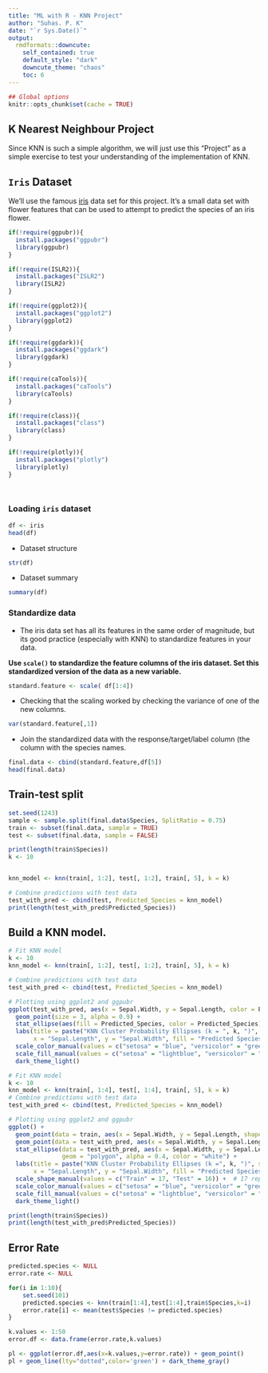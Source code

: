 ```yaml
---
title: "ML with R - KNN Project"
author: "Suhas. P. K"
date: "`r Sys.Date()`"
output:
  rmdformats::downcute:
    self_contained: true
    default_style: "dark"
    downcute_theme: "chaos"
    toc: 6
---
```



```r
## Global options
knitr::opts_chunk$set(cache = TRUE)
```

## K Nearest Neighbour Project

Since KNN is such a simple algorithm, we will just use this "Project" as a simple exercise to test your understanding of the implementation of KNN. 

## `Iris`  Dataset

We'll use the famous [iris](https://en.wikipedia.org/wiki/Iris_flower_data_set) data set for this project. It's a small data set with flower features that can be used to attempt to predict the species of an iris flower.

```r
if(!require(ggpubr)){
  install.packages("ggpubr")
  library(ggpubr)
}

if(!require(ISLR2)){
  install.packages("ISLR2")
  library(ISLR2)
}

if(!require(ggplot2)){
  install.packages("ggplot2")
  library(ggplot2)
}

if(!require(ggdark)){
  install.packages("ggdark")
  library(ggdark)
}

if(!require(caTools)){
  install.packages("caTools")
  library(caTools)
}

if(!require(class)){
  install.packages("class")
  library(class)
}

if(!require(plotly)){
  install.packages("plotly")
  library(plotly)
}




```

### Loading `iris` dataset
```r
df <- iris
head(df)
```

- Dataset structure

```r
str(df)
```

- Dataset summary

```r
summary(df)
```

### Standardize data

- The iris data set has all its features in the same order of magnitude, but its good practice (especially with KNN) to standardize features in your data.

**Use `scale()` to standardize the feature columns of the iris dataset. Set this standardized version of the data as a new variable.**

```r
standard.feature <- scale( df[1:4])
```

- Checking that the scaling worked by checking the variance of one of the new columns.

```r
var(standard.feature[,1])
```

- Join the standardized data with the response/target/label column (the column with the species names.

```r
final.data <- cbind(standard.feature,df[5])
head(final.data)
```

## Train-test split

```r
set.seed(1243)
sample <- sample.split(final.data$Species, SplitRatio = 0.75)
train <- subset(final.data, sample = TRUE)
test <- subset(final.data, sample = FALSE)
```

```r
print(length(train$Species))
k <- 10


knn_model <- knn(train[, 1:2], test[, 1:2], train[, 5], k = k)

# Combine predictions with test data
test_with_pred <- cbind(test, Predicted_Species = knn_model)
print(length(test_with_pred$Predicted_Species))
```


## Build a KNN model.

```r
# Fit KNN model
k <- 10
knn_model <- knn(train[, 1:2], test[, 1:2], train[, 5], k = k)

# Combine predictions with test data
test_with_pred <- cbind(test, Predicted_Species = knn_model)

# Plotting using ggplot2 and ggpubr
ggplot(test_with_pred, aes(x = Sepal.Width, y = Sepal.Length, color = Predicted_Species)) +
  geom_point(size = 3, alpha = 0.9) +
  stat_ellipse(aes(fill = Predicted_Species, color = Predicted_Species), geom = "polygon", alpha = 0.4,color = "white") +
  labs(title = paste("KNN Cluster Probability Ellipses (k = ", k, ")", sep = ""),
       x = "Sepal.Length", y = "Sepal.Width", fill = "Predicted Species", color = "Predicted Species") +
  scale_color_manual(values = c("setosa" = "blue", "versicolor" = "green", "virginica" = "red")) +
  scale_fill_manual(values = c("setosa" = "lightblue", "versicolor" = "lightgreen", "virginica" = "lightcoral")) +
  dark_theme_light()


```


```r
# Fit KNN model
k <- 10
knn_model <- knn(train[, 1:4], test[, 1:4], train[, 5], k = k)
# Combine predictions with test data
test_with_pred <- cbind(test, Predicted_Species = knn_model)

# Plotting using ggplot2 and ggpubr
ggplot() +
  geom_point(data = train, aes(x = Sepal.Width, y = Sepal.Length, shape = "Train"), size = 3, alpha = 0.7, color = "yellow") +
  geom_point(data = test_with_pred, aes(x = Sepal.Width, y = Sepal.Length, shape = "Test", color = Predicted_Species), size = 3, alpha = 0.7) +
  stat_ellipse(data = test_with_pred, aes(x = Sepal.Width, y = Sepal.Length, fill = Predicted_Species), 
               geom = "polygon", alpha = 0.4, color = "white") +
  labs(title = paste("KNN Cluster Probability Ellipses (k =", k, ")", sep = ""),
       x = "Sepal.Length", y = "Sepal.Width", fill = "Predicted Species", color = "Predicted Species") +
  scale_shape_manual(values = c("Train" = 17, "Test" = 16)) +  # 17 represents triangle, 16 represents circle
  scale_color_manual(values = c("setosa" = "blue", "versicolor" = "green", "virginica" = "red")) +
  scale_fill_manual(values = c("setosa" = "lightblue", "versicolor" = "lightgreen", "virginica" = "lightcoral")) +
  dark_theme_light()


```

```r
print(length(train$Species))
print(length(test_with_pred$Predicted_Species))
```


## Error Rate

```r
predicted.species <- NULL
error.rate <- NULL

for(i in 1:10){
    set.seed(101)
    predicted.species <- knn(train[1:4],test[1:4],train$Species,k=i)
    error.rate[i] <- mean(test$Species != predicted.species)
}
```

```r
k.values <- 1:50
error.df <- data.frame(error.rate,k.values)
```


```r
pl <- ggplot(error.df,aes(x=k.values,y=error.rate)) + geom_point()
pl + geom_line(lty="dotted",color='green') + dark_theme_gray()
```
























































































































